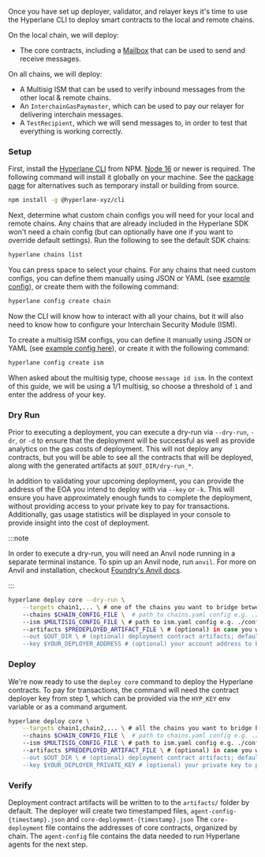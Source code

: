 Once you have set up deployer, validator, and relayer keys it's time to use the Hyperlane CLI to deploy smart contracts to the local and remote chains.

On the local chain, we will deploy:

- The core contracts, including a [Mailbox](/docs/reference/messaging/messaging-interface) that can be used to send and receive messages.

On all chains, we will deploy:

- A Multisig ISM that can be used to verify inbound messages from the other local & remote chains.
- An `InterchainGasPaymaster`, which can be used to pay our relayer for delivering interchain messages.
- A `TestRecipient`, which we will send messages to, in order to test that everything is working correctly.

### Setup

First, install the [Hyperlane CLI](https://www.npmjs.com/package/@hyperlane-xyz/cli) from NPM. [Node 16](https://nodejs.org/en/download) or newer is required. The following command will install it globally on your machine. See the [package page](https://www.npmjs.com/package/@hyperlane-xyz/cli) for alternatives such as temporary install or building from source.

```bash
npm install -g @hyperlane-xyz/cli
```

Next, determine what custom chain configs you will need for your local and remote chains. Any chains that are already included in the Hyperlane SDK won't need a chain config (but can optionally have one if you want to override default settings).
Run the following to see the default SDK chains:

```bash
hyperlane chains list
```

You can press space to select your chains. For any chains that need custom configs, you can define them manually using JSON or YAML (see [example config](https://github.com/hyperlane-xyz/hyperlane-monorepo/blob/main/typescript/cli/examples/chain-config.yaml)), or create them with the following command:

```bash
hyperlane config create chain
```

Now the CLI will know how to interact with all your chains, but it will also need to know how to configure your Interchain Security Module (ISM).


To create a multisig ISM configs, you can define it manually using JSON or YAML (see [example config here](https://github.com/hyperlane-xyz/hyperlane-monorepo/blob/v3/typescript/cli/examples/multisig-ism.yaml)), or create it with the following command:

```bash
hyperlane config create ism
```

When asked about the multisig type, choose `message id ism`. In the context of this guide, we will be using a 1/1 multisig, so choose a threshold of `1` and enter the address of your key.

### Dry Run

Prior to executing a deployment, you can execute a dry-run via `--dry-run`, `-dr`, or `-d` to ensure that the deployment will be successful as well as provide analytics on the gas costs of deployment.
This will not deploy any contracts, but you will be able to see all the contracts that will be deployed, along with the generated artifacts at `$OUT_DIR/dry-run_*`.

In addition to validating your upcoming deployment, you can provide the address of the EOA you intend to deploy with via `--key` or `-k`.
This will ensure you have approximately enough funds to complete the deployment, without providing access to your private key to pay for transactions.
Additionally, gas usage statistics will be displayed in your console to provide insight into the cost of deployment.

:::note

In order to execute a dry-run, you will need an Anvil node running in a separate terminal instance.
To spin up an Anvil node, run `anvil`.
For more on Anvil and installation, checkout [Foundry's Anvil docs](https://book.getfoundry.sh/anvil/).

:::

```bash
hyperlane deploy core --dry-run \
    --targets chain1,... \ # one of the chains you want to bridge between
    --chains $CHAIN_CONFIG_FILE \  # path to chains.yaml config e.g. ./configs/chains.yaml
    --ism $MULTISIG_CONFIG_FILE \ # path to ism.yaml config e.g. ./configs/ism.yaml
    --artifacts $PREDEPLOYED_ARTIFACT_FILE \ # (optional) in case you want to reuse contracts you've already predeployed
    --out $OUT_DIR \ # (optional) deployment contract artifacts; defaults to /artifacts
    --key $YOUR_DEPLOYER_ADDRESS # (optional) your account address to be impersonated via Anvil; can also be provided via HYP_KEY env variable
```

### Deploy

We're now ready to use the `deploy core` command to deploy the Hyperlane contracts. To pay for transactions, the command will need the contract deployer key from step 1, which can be provided via the `HYP_KEY` env variable or as a command argument.

```bash
hyperlane deploy core \
    --targets chain1,chain2,... \ # all the chains you want to bridge between
    --chains $CHAIN_CONFIG_FILE \  # path to chains.yaml config e.g. ./configs/chains.yaml
    --ism $MULTISIG_CONFIG_FILE \ # path to ism.yaml config e.g. ./configs/ism.yaml
    --artifacts $PREDEPLOYED_ARTIFACT_FILE \ # (optional) in case you want to reuse contracts you've already predeployed
    --out $OUT_DIR \ # (optional) deployment contract artifacts; defaults to /artifacts
    --key $YOUR_DEPLOYER_PRIVATE_KEY # (optional) your private key to pay for transactions; can also be provided via HYP_KEY env variable
```

### Verify

Deployment contract artifacts will be written to to the `artifacts/` folder by default. The deployer will create two timestamped files, `agent-config-{timestamp}.json` and `core-deployment-{timestamp}.json`
The `core-deployment` file contains the addresses of core contracts, organized by chain.
The `agent-config` file contains the data needed to run Hyperlane agents for the next step.
